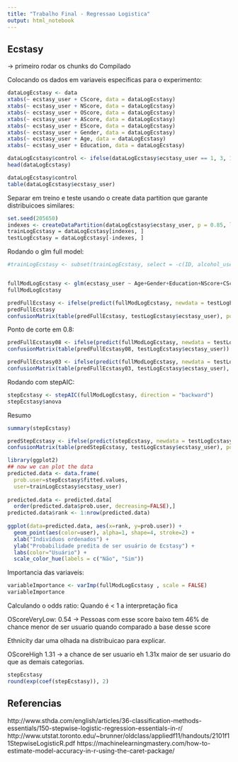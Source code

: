 ```yaml
---
title: "Trabalho Final - Regressao Logistica"
output: html_notebook
---
```


## Ecstasy

-> primeiro rodar os chunks do Compilado

Colocando os dados em variaveis especificas para o experimento:

```r
dataLogEcstasy <- data
xtabs(~ ecstasy_user + CScore, data = dataLogEcstasy)
xtabs(~ ecstasy_user + NScore, data = dataLogEcstasy)
xtabs(~ ecstasy_user + OScore, data = dataLogEcstasy)
xtabs(~ ecstasy_user + AScore, data = dataLogEcstasy)
xtabs(~ ecstasy_user + EScore, data = dataLogEcstasy)
xtabs(~ ecstasy_user + Gender, data = dataLogEcstasy)
xtabs(~ ecstasy_user + Age, data = dataLogEcstasy)
xtabs(~ ecstasy_user + Education, data = dataLogEcstasy)

dataLogEcstasy$control <- ifelse(dataLogEcstasy$ecstasy_user == 1, 3, 1)
head(dataLogEcstasy)

dataLogEcstasy$control
table(dataLogEcstasy$ecstasy_user)
```

Separar em treino e teste usando o create data partition que garante distribuicoes similares:

```r
set.seed(205650)
indexes <- createDataPartition(dataLogEcstasy$ecstasy_user, p = 0.85, list = FALSE)
trainLogEcstasy = dataLogEcstasy[indexes, ]
testLogEcstasy = dataLogEcstasy[-indexes, ]
```

Rodando o glm full model:
```r
#trainLogEcstasy <- subset(trainLogEcstasy, select = -c(ID, alcohol_user, stimulating_user, cannabis_user))


fullModLogEcstasy <- glm(ecstasy_user ~ Age+Gender+Education+NScore+CScore+AScore+EScore+OScore, data=trainLogEcstasy, weights = control, family = "binomial")
fullModLogEcstasy

```

```r
predFullEcstasy <- ifelse(predict(fullModLogEcstasy, newdata = testLogEcstasy) >= 0.5, 1, 0)
predFullEcstasy
confusionMatrix(table(predFullEcstasy, testLogEcstasy$ecstasy_user), positive = "1")
```


Ponto de corte em 0.8:
```r
predFullEcstasy08 <- ifelse(predict(fullModLogEcstasy, newdata = testLogEcstasy) >= 0.8, 1, 0)
confusionMatrix(table(predFullEcstasy08, testLogEcstasy$ecstasy_user))

```

```r
predFullEcstasy03 <- ifelse(predict(fullModLogEcstasy, newdata = testLogEcstasy) >= 0.3, 1, 0)
confusionMatrix(table(predFullEcstasy03, testLogEcstasy$ecstasy_user), positive = "1")

```


Rodando com stepAIC:
```r
stepEcstasy <- stepAIC(fullModLogEcstasy, direction = "backward")
stepEcstasy$anova

```

Resumo
```r
summary(stepEcstasy)
```


```r
predStepEcstasy <- ifelse(predict(stepEcstasy, newdata = testLogEcstasy) >= 0.4, 1, 0)
confusionMatrix(table(predStepEcstasy, testLogEcstasy$ecstasy_user), positive="1")

```


```r
library(ggplot2)
## now we can plot the data
predicted.data <- data.frame(
  prob.user=stepEcstasy$fitted.values,
  user=trainLogEcstasy$ecstasy_user)
 
predicted.data <- predicted.data[
  order(predicted.data$prob.user, decreasing=FALSE),]
predicted.data$rank <- 1:nrow(predicted.data)
 
ggplot(data=predicted.data, aes(x=rank, y=prob.user)) +
  geom_point(aes(color=user), alpha=1, shape=4, stroke=2) +
  xlab("Indivíduos ordenados") +
  ylab("Probabilidade predita de ser usuário de Ecstasy") + 
  labs(color="Usuário") +
  scale_color_hue(labels = c("Não", "Sim"))
```

Importancia das variaveis: 
```r
variableImportance <- varImp(fullModLogEcstasy , scale = FALSE)
variableImportance
```

Calculando o odds ratio:
Quando é < 1 a interpretação fica 

OScoreVeryLow: 0.54 -> Pessoas com esse score baixo tem 46% de chance menor de ser usuario quando comparado a base desse score

Ethnicity dar uma olhada na distribuicao para explicar.

OScoreHigh 1.31 -> a chance de ser usuario eh 1.31x maior de ser usuario do que as demais categorias.  

```r
stepEcstasy
round(exp(coef(stepEcstasy)), 2)
```



## Referencias
http://www.sthda.com/english/articles/36-classification-methods-essentials/150-stepwise-logistic-regression-essentials-in-r/
http://www.utstat.toronto.edu/~brunner/oldclass/appliedf11/handouts/2101f11StepwiseLogisticR.pdf
https://machinelearningmastery.com/how-to-estimate-model-accuracy-in-r-using-the-caret-package/